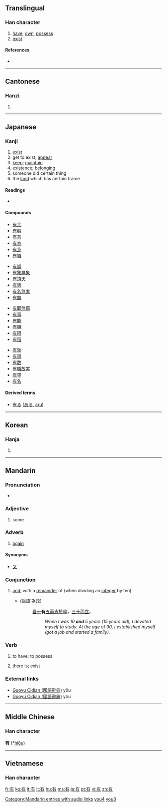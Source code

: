 ==Translingual==
{{Han stroke|[[Image:有-order.gif]]<br>Traditional stroke order<br>[[Image:有-jorder.gif]]<br>Japanese and Korean<br>stroke order}}

===Han character===
{{Han char|rn=74|rad=月|as=02|sn=6|four=4022<sub>7</sub>|canj=大月 (KB)}}

# [[have]], [[own]], [[possess]]
# [[exist]]

====References====
* {{Han ref|kx=0504.200|dkj=14332|dj=0880.020|hdz=32041.050|uh=6709|ud=26377|bh=A6B3|bd=42675}}

----

==Cantonese==

===Hanzi===
{{yue-hanzi|jyut=|y=yau5, yau6}}

# {{defn|Cantonese}}

----

==Japanese==

===Kanji===
{{ja-kanji|grade=3|rs=月02}}

# [[exist]]
# get to exist; [[appear]]
# [[keep]]; [[maintain]]
# [[existence]]; [[belonging]]
# someone did certain thing
# the [[land]] which has certain frame

====Readings====
* {{ja-readings|kanon=[[ゆう]] ([[yū]])|goon=[[う]] ([[u]])|kun=[[ある]] ([[aru]]), [[もつ]] ([[motsu]]), [[たもつ]] ([[tamotsu]])|nadzuke=[[あり]] (''ari''), [[すみ]] (''sumi''), [[たもつ]] (''tamotsu''), [[とお]] (''tō''), [[とも]] (''tomo''), [[なお]] (''nao''), [[なり]] (''nari''), [[みち]] (''michi''), [[もち]] (''mochi''), [[り]] (''ri'')}}

====Compounds====
{{top4}}
* [[有余]]
* [[有明]]
* [[有意]]
* [[有為]]
* [[有卦]]
* [[有職]]
{{mid4}}
* [[有識]]
* [[有象無象]]
* [[有頂天]]
* [[有徳]]
* [[有名無実]]
* [[有無]]
{{mid4}}
* [[有耶無耶]]
* [[有事]]
* [[有能]]
* [[有機]]
* [[有限]]
* [[有恒]]
{{mid4}}
* [[有効]]
* [[有司]]
* [[有数]]
* [[有職故実]]
* [[有望]]
* [[有名]]
{{bottom}}

====Derived terms====
*[[有る]] ([[ある]], [[aru]])
----

==Korean==

===Hanja===
{{ko-hanja|hangeul=유|eumhun=[[있다]] (Itta)|rv=yu|mr=yu|y=yu}}

# {{defn|Korean}}

----

==Mandarin==
{{see|you}}
{{zh-hanzi|[[有]]}}

===Pronunciation===
*{{audio|zh-yǒu.ogg|audio}}

===Adjective===
{{cmn-adj|ts|pin=yǒu|pint=you3|rs=月02}}

# {{Beginning Mandarin|lang=zh-tw|skey=月02}} some

===Adverb===
{{cmn-adv|ts|pin=yòu|pint=you4|rs=月02}}

# {{archaic|lang=zh-tw|skey=月02}} [[again]]

====Synonyms====
* [[又]]

===Conjunction===
{{cmn-conj|ts|pin=yòu|pint=you4|rs=月02}}

# {{archaic|lang=zh-tw|skey=月02}} [[and]]; with a [[remainder]] of (when dividing an [[integer]] by ten)
#* {{RQ:Confucius}} ([[:zh:s:論語#為政第二|論語˙為政]])
#*: [[吾]][[十]]'''有'''[[五]][[而]][[志]][[於]][[學]]，[[三]][[十]][[而]][[立]]。
#*:: ''When I was 10 '''and''' 5 years (15 years old), I devoted myself to study.  At the age of 30, I established myself (got a job and started a family).''

===Verb===
{{cmn-verb|ts|pin=yǒu|pint=you3|rs=月02}}

# {{Beginning Mandarin|lang=zh-tw|skey=月02}} to have; to possess
# {{Beginning Mandarin|lang=zh-tw|skey=月02}} there is; exist

===External links===
* [http://140.111.34.46/cgi-bin/dict/GetContent.cgi?Database=dict&DocNum=147625&GraphicWord=yes&QueryString=%A6%B3$ Guoyu Cidian (國語辭典)] yǒu
* [http://140.111.34.46/cgi-bin/dict/GetContent.cgi?Database=dict&DocNum=148175&GraphicWord=yes&QueryString=%A6%B3$ Guoyu Cidian (國語辭典)] yòu

[[Category:Mandarin entries with audio links]]
[[Category:zh-cn:Archaic|you4]]
[[Category:zh-cn:Beginning Mandarin|you3]]

----

==Middle Chinese==
===Han character===
'''有''' (*[[hiǒu]])<!--asterisk indicates that this is a reconstructed pronunciation-->

----

==Vietnamese==
===Han character===
{{vi-hantu|[[hữu]], [[hỡi]], [[hơi]]}}

[[fr:有]]
[[ko:有]]
[[it:有]]
[[lt:有]]
[[hu:有]]
[[ms:有]]
[[ja:有]]
[[pt:有]]
[[vi:有]]
[[zh:有]]